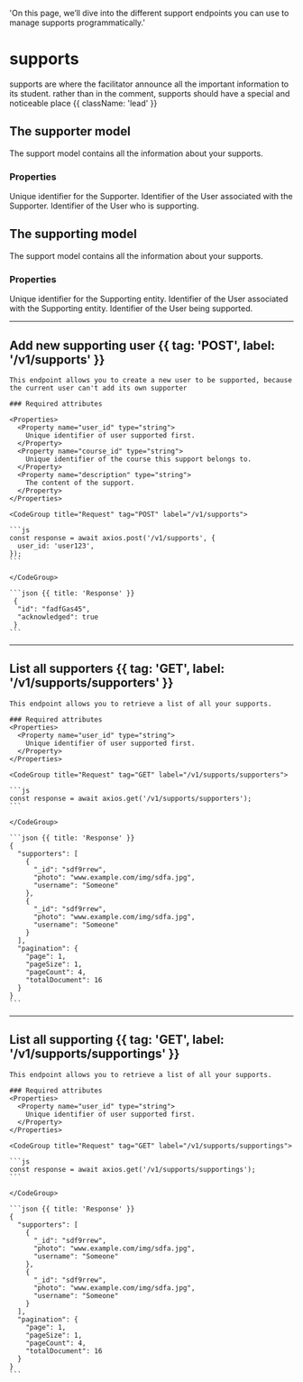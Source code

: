   'On this page, we’ll dive into the different support endpoints you can use to manage supports programmatically.'

# supports

supports are where the facilitator announce all the important information to its student. rather than in the comment, supports should have a special and noticeable place {{ className: 'lead' }}

## The supporter model

The support model contains all the information about your supports.

### Properties

<Properties>
  <Property name="id" type="string">
    Unique identifier for the Supporter.
  </Property>
  <Property name="user_id" type="string">
    Identifier of the User associated with the Supporter.
  </Property>
  <Property name="supporterUser_id" type="string">
    Identifier of the User who is supporting.
  </Property>
</Properties>

## The supporting model

The support model contains all the information about your supports.

### Properties

<Properties>
  <Property name="id" type="string">
    Unique identifier for the Supporting entity.
  </Property>
  <Property name="user_id" type="string">
    Identifier of the User associated with the Supporting entity.
  </Property>
  <Property name="supportingUser_id" type="string">
    Identifier of the User being supported.
  </Property>
</Properties>


---

## Add new supporting user  {{ tag: 'POST', label: '/v1/supports' }}

<Row>
  <Col>

    This endpoint allows you to create a new user to be supported, because the current user can't add its own supporter
    
    ### Required attributes

    <Properties>
      <Property name="user_id" type="string">
        Unique identifier of user supported first.
      </Property>
      <Property name="course_id" type="string">
        Unique identifier of the course this support belongs to.
      </Property>
      <Property name="description" type="string">
        The content of the support.
      </Property>
    </Properties>

  </Col>
  <Col sticky>

    <CodeGroup title="Request" tag="POST" label="/v1/supports">

    ```js
    const response = await axios.post('/v1/supports', {
      user_id: 'user123',
    });
    ```

    </CodeGroup>

    ```json {{ title: 'Response' }}
     {
      "id": "fadfGas45",
      "acknowledged": true
     }
    ```

  </Col>
</Row>


---

## List all supporters  {{ tag: 'GET', label: '/v1/supports/supporters' }}

<Row>
  <Col>

    This endpoint allows you to retrieve a list of all your supports.

    ### Required attributes
    <Properties>
      <Property name="user_id" type="string">
        Unique identifier of user supported first.
      </Property>
    </Properties>


  </Col>
  <Col sticky>

    <CodeGroup title="Request" tag="GET" label="/v1/supports/supporters">

    ```js
    const response = await axios.get('/v1/supports/supporters');
    ```

    </CodeGroup>

    ```json {{ title: 'Response' }}
    {
      "supporters": [
        {
          "_id": "sdf9rrew",
          "photo": "www.example.com/img/sdfa.jpg",
          "username": "Someone"
        },
        {
          "_id": "sdf9rrew",
          "photo": "www.example.com/img/sdfa.jpg",
          "username": "Someone"
        }
      ],
      "pagination": {
        "page": 1,
        "pageSize": 1,
        "pageCount": 4,
        "totalDocument": 16
      }
    }
    ```

  </Col>
</Row>

---

## List all supporting  {{ tag: 'GET', label: '/v1/supports/supportings' }}

<Row>
  <Col>

    This endpoint allows you to retrieve a list of all your supports.

    ### Required attributes
    <Properties>
      <Property name="user_id" type="string">
        Unique identifier of user supported first.
      </Property>
    </Properties>


  </Col>
  <Col sticky>

    <CodeGroup title="Request" tag="GET" label="/v1/supports/supportings">

    ```js
    const response = await axios.get('/v1/supports/supportings');
    ```

    </CodeGroup>

    ```json {{ title: 'Response' }}
    {
      "supporters": [
        {
          "_id": "sdf9rrew",
          "photo": "www.example.com/img/sdfa.jpg",
          "username": "Someone"
        },
        {
          "_id": "sdf9rrew",
          "photo": "www.example.com/img/sdfa.jpg",
          "username": "Someone"
        }
      ],
      "pagination": {
        "page": 1,
        "pageSize": 1,
        "pageCount": 4,
        "totalDocument": 16
      }
    }
    ```

  </Col>
</Row>



